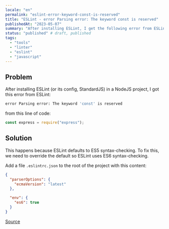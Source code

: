 ```yaml
---
locale: "en"
permalink: "eslint-error-keyword-const-is-reserved"
title: "ESLint - error Parsing error: The keyword const is reserved"
publishedAt: "2023-05-07"
summary: "After installing ESLint, I get the following error from ESLint: error Parsing Error: The Keyword const is reserved."
status: "published" # draft, published
tags:
  - "tools"
  - "linter"
  - "eslint"
  - "javascript"
---
```


## Problem

After installing ESLint (or its config, StandardJS) in a NodeJS project, I got this error from ESLint:

```bash
error Parsing error: The keyword 'const' is reserved
```

from this line of code:

```javascript
const express = require("express");
```

## Solution

This happens because ESLint defaults to ES5 syntax-checking. To fix this, we need to override the default so ESLint uses ES6 syntax-checking.

Add a file `.eslintrc.json` to the root of the project with this content:

```json filename=".eslintrc.json"
{
  "parserOptions": {
    "ecmaVersion": "latest"
  },

  "env": {
    "es6": true
  }
}
```

[Source](https://stackoverflow.com/questions/42706584/eslint-error-parsing-error-the-keyword-const-is-reserved/42706706#42706706)
